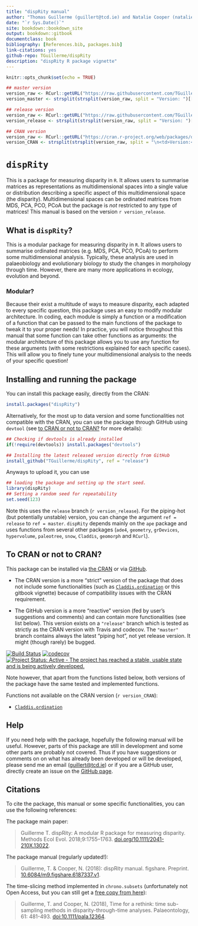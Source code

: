 ```yaml
--- 
title: "dispRity manual"
author: "Thomas Guillerme (guillert@tcd.ie) and Natalie Cooper (natalie.cooper@nhm.ac.uk)"
date: "`r Sys.Date()`"
site: bookdown::bookdown_site
output: bookdown::gitbook
documentclass: book
bibliography: [References.bib, packages.bib]
link-citations: yes
github-repo: TGuillerme/dispRity
description: "dispRity R package vignette"
---
```



```r
knitr::opts_chunk$set(echo = TRUE)
```

```r
## master version
version_raw <- RCurl::getURL("https://raw.githubusercontent.com/TGuillerme/dispRity/master/DESCRIPTION")
version_master <- strsplit(strsplit(version_raw, split = "Version: ")[[1]][2], split = "\nDate:")[[1]][1]

## release version
version_raw <- RCurl::getURL("https://raw.githubusercontent.com/TGuillerme/dispRity/release/DESCRIPTION")
version_release <- strsplit(strsplit(version_raw, split = "Version: ")[[1]][2], split = "\nDate:")[[1]][1]

## CRAN version
version_raw <- RCurl::getURL("https://cran.r-project.org/web/packages/dispRity/index.html")
version_CRAN <- strsplit(strsplit(version_raw, split = "\n<td>Version:</td>\n<td>")[[1]][2], split = "</td>\n</tr>\n<tr>\n<td>Depends:")[[1]][1]
```

# `dispRity`

This is a package for measuring disparity in `R`.
It allows users to summarise matrices as representations as multidimensional spaces into a single value or distribution describing a specific aspect of this multidimensional space (the disparity).
Multidimensional spaces can be ordinated matrices from MDS, PCA, PCO, PCoA but the package is *not* restricted to any type of matrices!
This manual is based on the version `r version_release`.

## What is `dispRity`?
This is a modular package for measuring disparity in `R`.
It allows users to summarise ordinated matrices (e.g. MDS, PCA, PCO, PCoA) to perform some multidimensional analysis.
Typically, these analysis are used in palaeobiology and evolutionary biology to study the changes in morphology through time.
However, there are many more applications in ecology, evolution and beyond.

### Modular?
Because their exist a multitude of ways to measure disparity, each adapted to every specific question, this package uses an easy to modify modular architecture.
In coding, each module is simply a function or a modification of a function that can be passed to the main functions of the package to tweak it to your proper needs!
In practice, you will notice throughout this manual that some function can take other functions as arguments: the modular architecture of this package allows you to use any function for these arguments (with some restrictions explained for each specific cases).
This will allow you to finely tune your multidimensional analysis to the needs of your specific question!

## Installing and running the package

You can install this package easily, directly from the CRAN:

```r
install.packages("dispRity")
```

Alternatively, for the most up to data version and some functionalities not compatible with the CRAN, you can use the package through GitHub using `devtool` (see [to CRAN or not to CRAN?](#noCRAN) for more details):

```r
## Checking if devtools is already installed
if(!require(devtools)) install.packages("devtools")

## Installing the latest released version directly from GitHub
install_github("TGuillerme/dispRity", ref = "release")
```

Anyways to upload it, you can use 

```r
## loading the package and setting up the start seed.
library(dispRity)
## Setting a random seed for repeatability
set.seed(123)
```

Note this uses the `release` branch (`r version_release`).
For the piping-hot (but potentially unstable) version, you can change the argument `ref = release` to `ref = master`.
`dispRity` depends mainly on the `ape` package and uses functions from several other packages (`ade4`, `geometry`, `grDevices`, `hypervolume`, `paleotree`, `snow`, `Claddis`, `geomorph` and `RCurl`).

## To CRAN or not to CRAN? {#noCRAN}

This package can be installed via [the CRAN]() or via [GitHub](https://github.com/TGuillerme/dispRity).

 * The CRAN version is a more "strict" version of the package that does not include some functionalities (such as [`Claddis.ordination`](#Claddis-ordination) or this gitbook vignette) because of compatibility issues with the CRAN requirement.

 * The GitHub version is a more "reactive" version (fed by user's suggestions and comments) and can contain more functionalities (see list below). This version exists on a `"release"` branch which is tested as strictly as the CRAN version with Travis and codecov. The `"master"` branch contains always the latest "piping hot", not yet release version. It might (though rarely) be bugged.

<!-- badges out start -->
[![Build Status](https://travis-ci.org/TGuillerme/dispRity.svg?branch=release)](https://travis-ci.org/TGuillerme/dispRity)
[![codecov](https://codecov.io/gh/TGuillerme/dispRity/branch/release/graph/badge.svg)](https://codecov.io/gh/TGuillerme/dispRity)
[![Project Status: Active - The project has reached a stable, usable state and is being actively developed.](http://www.repostatus.org/badges/latest/active.svg)](http://www.repostatus.org/#active)
<!-- badges out end   -->

Note however, that apart from the functions listed below, both versions of the package have the same tested and implemented functions.

Functions not available on the CRAN version (`r version_CRAN`):

 * [`Claddis.ordination`](#Claddis-ordination)


## Help

If you need help with the package, hopefully the following manual will be useful.
However, parts of this package are still in development and some other parts are probably not covered.
Thus if you have suggestions or comments on on what has already been developed or will be developed, please send me an email (<guillert@tcd.ie>) or if you are a GitHub user, directly create an issue on the [GitHub page](https://github.com/TGuillerme/dispRity).

## Citations

To cite the package, this manual or some specific functionalities, you can use the following references:

The package main paper:

> Guillerme T. dispRity: A modular R package for measuring disparity. Methods Ecol Evol. 2018;9:1755–1763. [doi.org/10.1111/2041-210X.13022](https://doi.org/10.1111/2041-210X.13022).

The package manual (regularly updated!):

> Guillerme, T. & Cooper, N. (2018): dispRity manual. figshare. Preprint. [10.6084/m9.figshare.6187337.v1](https://doi.org/10.6084/m9.figshare.6187337.v1).

The time-slicing method implemented in `chrono.subsets` (unfortunately not Open Access, but you can still get a [free copy from here](https://tguillerme.github.io/papers/Guillerme&Cooper-2018-Palaeontology.pdf)):

> Guillerme, T. and Cooper, N. (2018), Time for a rethink: time sub-sampling methods in disparity-through-time analyses. Palaeontology, 61: 481-493. [doi:10.1111/pala.12364](https://scholar.google.co.uk/scholar?hl=en&as_sdt=0%2C5&q=Guillerme%2C+T.+and+Cooper%2C+N.+%282018%29%2C+Time+for+a+rethink%3A+time+sub-sampling+methods+in+disparity-through-time+analyses.+Palaeontology%2C&btnG=).

<!-- ## Associated papers -->

<!-- Here are some papers that have used the `dispRity` package: -->
